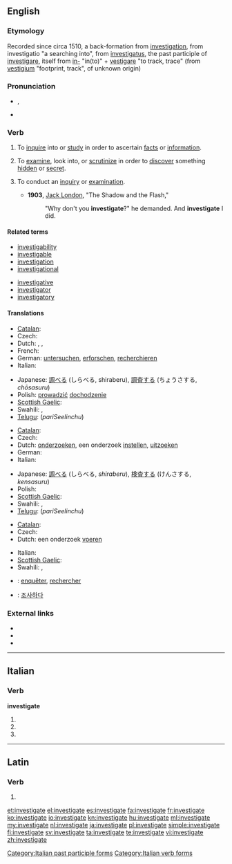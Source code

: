 ==English==

===Etymology===
Recorded since circa 1510, a back-formation from [[investigation]], from {{etyl|la}} investigatio "a searching into", from [[investigatus]], the past participle of [[investigare]], itself from [[in-]] "in(to)" + [[vestigare]] "to track, trace" (from [[vestigium]] "footprint, track", of unknown origin)

===Pronunciation===
* {{IPA|/ɪnˈves.tɪ.ɡeɪt/}}, {{SAMPA|/In"vEs.tI.gEIt/}}
* {{audio|En-us-investigate.ogg|Audio (US)}}

===Verb===
{{en-verb|investigat|ing}}

# {{transitive}} To [[inquire]] into or [[study]] in order to ascertain [[fact]]s or [[information]].
# {{transitive}} To [[examine]], look into, or [[scrutinize]] in order to [[discover]] something [[hidden]] or [[secret]].
# {{intransitive}} To conduct an [[inquiry]] or [[examination]].
#* '''1903''', [[w:Jack London|Jack London]], "The Shadow and the Flash,"
#*: "Why don't you '''investigate'''?" he demanded. And '''investigate''' I did.

====Related terms====
{{rel-top|Terms related to "investigate"}}
* [[investigability]]
* [[investigable]]
* [[investigation]]
* [[investigational]]
{{rel-mid}}
* [[investigative]]
* [[investigator]]
* [[investigatory]]
{{rel-bottom}}

====Translations====
{{trans-top|to inquire into, study}}
* [[Catalan]]: {{t+|ca|investigar}}
* Czech: {{t-|cs|zkoumat}}
* Dutch: {{t+|nl|onderzoeken}}, {{t+|nl|bekijken}}, {{t+|nl|bestuderen}}
* French: {{t+|fr|étudier}}
* German: [[untersuchen]], [[erforschen]], [[recherchieren]]
* Italian: {{t+|it|investigare}}
{{trans-mid}}
* Japanese: [[調べる]] (しらべる, shiraberu), [[調査する]] (ちょうさする, ''chōsasuru'')
* Polish: [[prowadzić]] [[dochodzenie]]
* [[Scottish Gaelic]]: {{t-|gd|rannsaich|xs=Scottish Gaelic}}
* Swahili: {{t+|sw|ukale|xs=Swahili}},  {{t+|sw|chunguza|xs=Swahili}}
* [[Telugu]]: {{t|te|పరిశీలించు}} (''pariSeelinchu'')
{{trans-bottom}}

{{trans-top|to examine}}
* [[Catalan]]: {{t+|ca|investigar}}
* Czech: {{t-|cs|pátrat}}
* Dutch: [[onderzoeken]], een onderzoek [[instellen]], [[uitzoeken]]
* German: {{t+|de|untersuchen}}
* Italian: {{t+|it|investigare}}
{{trans-mid}}
* Japanese: [[調べる]] (しらべる, ''shiraberu''), [[検査する]] (けんさする, ''kensasuru'')
* Polish: {{t+|pl|badać}}
* [[Scottish Gaelic]]: {{t-|gd|rannsaich|xs=Scottish Gaelic}}
* Swahili: {{t+|sw|ukale|xs=Swahili}},  {{t+|sw|chunguza|xs=Swahili}}
* [[Telugu]]: {{t|te|పరిశీలించు}} (''pariSeelinchu'')
{{trans-bottom}}

{{trans-top|to conduct an inquiry or examination}}
* [[Catalan]]: {{t+|ca|investigar}}
* Czech: {{t-|cs|vyšetřovat}}
* Dutch: een onderzoek [[voeren]]
{{trans-mid}}
* Italian: {{t+|it|investigare}}
* [[Scottish Gaelic]]: {{t-|gd|rannsaich|xs=Scottish Gaelic}}
* Swahili: {{t+|sw|ukale|xs=Swahili}},  {{t+|sw|chunguza|xs=Swahili}}
{{trans-bottom}}

{{checktrans-top}}
* {{ttbc|French}}: [[enquêter]], [[rechercher]]
{{trans-mid}}
* {{ttbc|Korean}}: [[조사하다]]
{{trans-bottom}}

===External links===
* {{R:Webster 1913}}
* {{R:Century 1911}}
* {{R:OneLook}}

----

==Italian==

===Verb===
'''investigate'''

# {{form of|[[second-person|Second-person]] [[plural]] [[present tense]]|investigare|lang=Italian}}
# {{form of|Second-person plural [[imperative]]|investigare|lang=Italian}}
# {{form of|[[feminine|Feminine]] plural|investigato}}

[[Category:Italian past participle forms]]
[[Category:Italian verb forms]]

----

==Latin==

===Verb===
{{la-verb-form|investīgāte}}

# {{conjugation of|investigo|investīgō|2|p|pres|act|imp|lang=la}}

[[et:investigate]]
[[el:investigate]]
[[es:investigate]]
[[fa:investigate]]
[[fr:investigate]]
[[ko:investigate]]
[[io:investigate]]
[[kn:investigate]]
[[hu:investigate]]
[[ml:investigate]]
[[my:investigate]]
[[nl:investigate]]
[[ja:investigate]]
[[pl:investigate]]
[[simple:investigate]]
[[fi:investigate]]
[[sv:investigate]]
[[ta:investigate]]
[[te:investigate]]
[[vi:investigate]]
[[zh:investigate]]